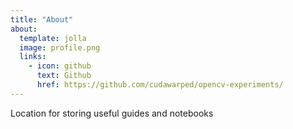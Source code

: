 ```yaml
---
title: "About"
about:
  template: jolla
  image: profile.png
  links:
    - icon: github
      text: Github
      href: https://github.com/cudawarped/opencv-experiments/
---
```


Location for storing useful guides and notebooks
